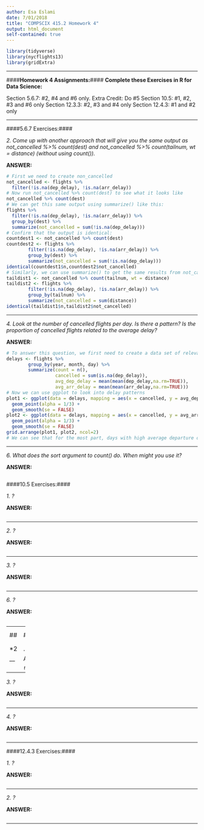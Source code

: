 ```yaml
---
author: Esa Eslami
date: 7/01/2018
title: "COMPSCIX 415.2 Homework 4"
output: html_document
self-contained: true
---
```


```r
library(tidyverse)
library(nycflights13)
library(gridExtra)

```

* * * 

####__Homework 4 Assignments:__####
__Complete these Exercises in R for Data Science:__  

Section 5.6.7: #2, #4 and #6 only. Extra Credit: Do #5
Section 10.5: #1, #2, #3 and #6 only
Section 12.3.3: #2, #3 and #4 only
Section 12.4.3: #1 and #2 only

* * * 

####5.6.7 Exercises:####

*2. Come up with another approach that will give you the same output as not_cancelled %>% count(dest) and not_cancelled %>% count(tailnum, wt = distance) (without using count()).*

__ANSWER:__ 

```r
# First we need to create non_cancelled
not_cancelled <- flights %>% 
  filter(!is.na(dep_delay), !is.na(arr_delay))
# Now run not_cancelled %>% count(dest) to see what it looks like
not_cancelled %>% count(dest)
# We can get this same output using summarize() like this:
flights %>%
  filter(!is.na(dep_delay), !is.na(arr_delay)) %>%
  group_by(dest) %>%
  summarize(not_cancelled = sum(!is.na(dep_delay)))
# Confirm that the output is identical:
countdest1 <- not_cancelled %>% count(dest)
countdest2 <- flights %>%
        filter(!is.na(dep_delay), !is.na(arr_delay)) %>%
        group_by(dest) %>%
        summarize(not_cancelled = sum(!is.na(dep_delay)))
identical(countdest1$n,countdest2$not_cancelled)
# Similarly, we can use summarize() to get the same results from not_cancelled %>% count(tailnum, wt = distance) like this:
taildist1 <- not_cancelled %>% count(tailnum, wt = distance)
taildist2 <- flights %>%
        filter(!is.na(dep_delay), !is.na(arr_delay)) %>%
        group_by(tailnum) %>%
        summarize(not_cancelled = sum(distance))
identical(taildist1$n,taildist2$not_cancelled)
```

- - - 

*4. Look at the number of cancelled flights per day. Is there a pattern? Is the proportion of cancelled flights related to the average delay?*

__ANSWER:__ 

```r
# To answer this question, we first need to create a data set of relevant delay statistics:
delays <- flights %>%
        group_by(year, month, day) %>%
        summarize(count = n(),
                  cancelled = sum(is.na(dep_delay)),
                  avg_dep_delay = mean(mean(dep_delay,na.rm=TRUE)),
                  avg_arr_delay = mean(mean(arr_delay,na.rm=TRUE)))
# Now we can use ggplot to look into delay patterns
plot1 <- ggplot(data = delays, mapping = aes(x = cancelled, y = avg_dep_delay)) +
  geom_point(alpha = 1/3) +
  geom_smooth(se = FALSE)
plot2 <- ggplot(data = delays, mapping = aes(x = cancelled, y = avg_arr_delay)) +
  geom_point(alpha = 1/3) +
  geom_smooth(se = FALSE)
grid.arrange(plot1, plot2, ncol=2)
# We can see that for the most part, days with high average departure or arrival delays have higher numbers of cancelled flights. However, the relationship isn't linear and there are some clear outliers.
```

- - - 

*6. What does the sort argument to count() do. When might you use it?*

__ANSWER:__ 

```r

```

####10.5 Exercises:####

*1. ?*

__ANSWER:__ 

```r

```

- - - 

*2. ?*

__ANSWER:__ 

```r

```

- - - 

*3. ?*

__ANSWER:__ 

```r

```

- - - 

*6. ?*

__ANSWER:__ 

```r

```

- - - 
####12.3.3 Exercises:####

*2. ?*

__ANSWER:__ 

```r

```

- - - 

*3. ?*

__ANSWER:__ 

```r

```

- - - 

*4. ?*

__ANSWER:__ 

```r

```

- - - 

####12.4.3 Exercises:####

*1. ?*

__ANSWER:__ 

```r

```

- - - 

*2. ?*

__ANSWER:__ 

```r

```

- - - 

